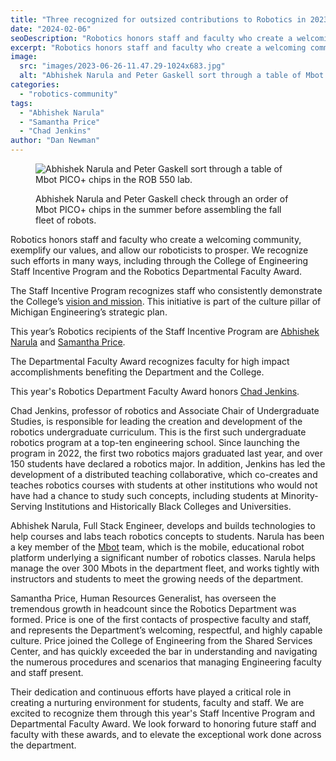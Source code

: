 ```yaml
---
title: "Three recognized for outsized contributions to Robotics in 2023"
date: "2024-02-06"
seoDescription: "Robotics honors staff and faculty who create a welcoming community, exemplify our values, and allow our roboticists to prosper."
excerpt: "Robotics honors staff and faculty who create a welcoming community, exemplify our values, and allow our roboticists to prosper. We recognize Chad Jenkins, Abhishek Narula, and Samantha Price for doing so."
image: 
  src: "images/2023-06-26-11.47.29-1024x683.jpg"
  alt: "Abhishek Narula and Peter Gaskell sort through a table of Mbot PICO+ chips in the ROB 550 lab."
categories: 
  - "robotics-community"
tags:
  - "Abhishek Narula"
  - "Samantha Price"
  - "Chad Jenkins"
author: "Dan Newman"
---
```

<figure>

  ![Abhishek Narula and Peter Gaskell sort through a table of Mbot PICO+ chips in the ROB 550 lab.](images/2023-06-26-11.47.29-1024x683.jpg)

  <figcaption>Abhishek Narula and Peter Gaskell check through an order of Mbot PICO+ chips in the summer before assembling the fall fleet of robots.</figcaption>
</figure>

Robotics honors staff and faculty who create a welcoming community, exemplify our values, and allow our roboticists to prosper. We recognize such efforts in many ways, including through the College of Engineering Staff Incentive Program and the Robotics Departmental Faculty Award.

The Staff Incentive Program recognizes staff who consistently demonstrate the College’s [vision and mission](http://strategicvision.engin.umich.edu/). This initiative is part of the culture pillar of Michigan Engineering’s strategic plan.

This year’s Robotics recipients of the Staff Incentive Program are [Abhishek Narula](https://2024.robotics.umich.edu/profile/abhishek-narula/ "Abhishek Narula") and [Samantha Price](https://2024.robotics.umich.edu/profile/samantha-price/ "Samantha Price").

The Departmental Faculty Award recognizes faculty for high impact accomplishments benefiting the Department and the College.

This year's Robotics Department Faculty Award honors [Chad Jenkins](https://2024.robotics.umich.edu/profile/chad-jenkins/ "Chad Jenkins").

Chad Jenkins, professor of robotics and Associate Chair of Undergraduate Studies, is responsible for leading the creation and development of the robotics undergraduate curriculum. This is the first such undergraduate robotics program at a top-ten engineering school. Since launching the program in 2022, the first two robotics majors graduated last year, and over 150 students have declared a robotics major. In addition, Jenkins has led the development of a distributed teaching collaborative, which co-creates and teaches robotics courses with students at other institutions who would not have had a chance to study such concepts, including students at Minority-Serving Institutions and Historically Black Colleges and Universities.

Abhishek Narula, Full Stack Engineer, develops and builds technologies to help courses and labs teach robotics concepts to students. Narula has been a key member of the [Mbot](http://mbot.2024.robotics.umich.edu) team, which is the mobile, educational robot platform underlying a significant number of robotics classes. Narula helps manage the over 300 Mbots in the department fleet, and works tightly with instructors and students to meet the growing needs of the department.

Samantha Price, Human Resources Generalist, has overseen the tremendous growth in headcount since the Robotics Department was formed. Price is one of the first contacts of prospective faculty and staff, and represents the Department’s welcoming, respectful, and highly capable culture. Price joined the College of Engineering from the Shared Services Center, and has quickly exceeded the bar in understanding and navigating the numerous procedures and scenarios that managing Engineering faculty and staff present.

Their dedication and continuous efforts have played a critical role in creating a nurturing environment for students, faculty and staff. We are excited to recognize them through this year's Staff Incentive Program and Departmental Faculty Award. We look forward to honoring future staff and faculty with these awards, and to elevate the exceptional work done across the department.

